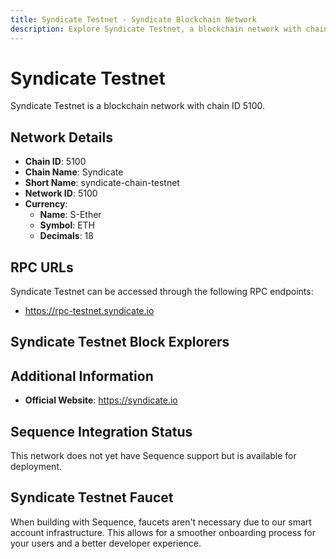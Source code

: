 ```yaml
--- 
title: Syndicate Testnet - Syndicate Blockchain Network
description: Explore Syndicate Testnet, a blockchain network with chain ID 5100. Learn about its native currency, S-Ether, and how to interact with the network.
---
```


# Syndicate Testnet

Syndicate Testnet is a blockchain network with chain ID 5100.

## Network Details

- **Chain ID**: 5100
- **Chain Name**: Syndicate
- **Short Name**: syndicate-chain-testnet
- **Network ID**: 5100
- **Currency**: 
  - **Name**: S-Ether
  - **Symbol**: ETH
  - **Decimals**: 18

## RPC URLs

Syndicate Testnet can be accessed through the following RPC endpoints:

- https://rpc-testnet.syndicate.io

## Syndicate Testnet Block Explorers



## Additional Information

- **Official Website**: https://syndicate.io

## Sequence Integration Status

This network does not yet have Sequence support but is available for deployment.

## Syndicate Testnet Faucet

When building with Sequence, faucets aren't necessary due to our smart account infrastructure. This allows for a smoother onboarding process for your users and a better developer experience.
